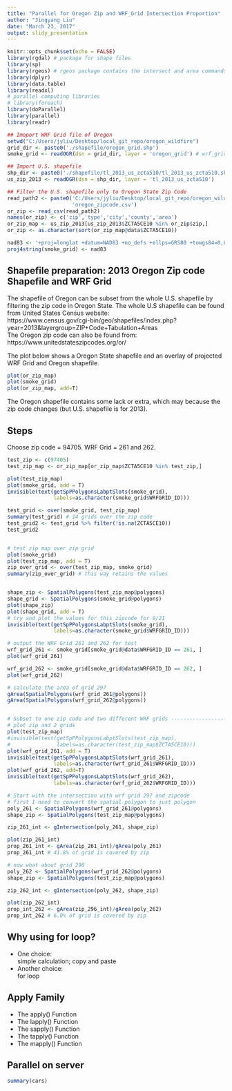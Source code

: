 ---
title: "Parallel for Oregon Zip and WRF_Grid Intersection Proportion"
author: "Jingyang Liu"
date: "March 23, 2017"
output: slidy_presentation
---

```{r library setup, include=FALSE}
knitr::opts_chunk$set(echo = FALSE)
library(rgdal) # package for shape files
library(sp)
library(rgeos) # rgeos package contains the intersect and area commands I need
library(dplyr)
library(data.table)
library(readxl)
# parallel computing libraries
# library(foreach) 
library(doParallel)
library(parallel)
library(readr)
```

```{r shapefile prepare, include=FALSE}
## Imoport WRF Grid file of Oregon
setwd("C:/Users/jyliu/Desktop/local_git_repo/oregon_wildfire")
grid_dir <- paste0('./shapefile/oregon_grid.shp')
smoke_grid <- readOGR(dsn = grid_dir, layer = 'oregon_grid') # wrf_grid

## Import U.S. shapefile
shp_dir <- paste0('./shapefile/tl_2013_us_zcta510/tl_2013_us_zcta510.shp')
us_zip_2013 <- readOGR(dsn = shp_dir, layer = 'tl_2013_us_zcta510')

## Filter the U.S. shapefile only to Oregon State Zip Code
read_path2 <- paste0('C:/Users/jyliu/Desktop/local_git_repo/oregon_wildfire/', 
                     'oregon_zipcode.csv')
or_zip <- read_csv(read_path2)
names(or_zip) <- c('zip','type','city','county','area')
or_zip_map <- us_zip_2013[us_zip_2013$ZCTA5CE10 %in% or_zip$zip,]
or_zip <- as.character(sort(or_zip_map@data$ZCTA5CE10))

nad83 <- '+proj=longlat +datum=NAD83 +no_defs +ellps=GRS80 +towgs84=0,0,0'
proj4string(smoke_grid) <- nad83
```


## Shapefile preparation: 2013 Oregon Zip code Shapefile and WRF Grid
The shapefile of Oregon can be subset from the whole U.S. shapefile by filtering the zip code in Oregon State.
The whole U.S shapefile can be found from United States Census website:
<br/>https://www.census.gov/cgi-bin/geo/shapefiles/index.php?year=2013&layergroup=ZIP+Code+Tabulation+Areas
<br/>The Oregon zip code can also be found from: 
<br/>https://www.unitedstateszipcodes.org/or/

The plot below shows a Oregon State shapefile and an overlay of projected WRF Grid and Oregon shapefile.
```{r overlay}
plot(or_zip_map)
plot(smoke_grid)
plot(or_zip_map, add=T)
```

The Oregon shapefile contains some lack or extra, which may because the zip code changes (but U.S. shapefile is for 2013).

## Steps
Choose zip code = 94705. WRF Grid = 261 and 262.
```{r test}
test_zip <- c(97405)
test_zip_map <- or_zip_map[or_zip_map$ZCTA5CE10 %in% test_zip,]

plot(test_zip_map)
plot(smoke_grid, add = T)
invisible(text(getSpPPolygonsLabptSlots(smoke_grid), 
               labels=as.character(smoke_grid$WRFGRID_ID)))

```



```{r}
test_grid <- over(smoke_grid, test_zip_map)
summary(test_grid) # 14 grids over the zip code
test_grid2 <- test_grid %>% filter(!is.na(ZCTA5CE10))
test_grid2


# test zip map over zip grid
plot(smoke_grid)
plot(test_zip_map, add = T)
zip_over_grid <- over(test_zip_map, smoke_grid)
summary(zip_over_grid) # this way retains the values


shape_zip <- SpatialPolygons(test_zip_map@polygons)
shape_grid <- SpatialPolygons(smoke_grid@polygons)
plot(shape_zip)
plot(shape_grid, add = T)
# try and plot the values for this zipcode for 9/21
invisible(text(getSpPPolygonsLabptSlots(smoke_grid), 
               labels=as.character(smoke_grid$WRFGRID_ID)))

# output the WRF Grid 261 and 262 for test
wrf_grid_261 <- smoke_grid[smoke_grid@data$WRFGRID_ID == 261, ]
plot(wrf_grid_261)

wrf_grid_262 <- smoke_grid[smoke_grid@data$WRFGRID_ID == 262, ]
plot(wrf_grid_262)

# calculate the area of grid 297
gArea(SpatialPolygons(wrf_grid_261@polygons))
gArea(SpatialPolygons(wrf_grid_262@polygons))


# Subset to one zip code and two different WRF grids ---------------------------
# plot zip and 2 grids
plot(test_zip_map)
#invisible(text(getSpPPolygonsLabptSlots(test_zip_map), 
#               labels=as.character(test_zip_map$ZCTA5CE10)))
plot(wrf_grid_261, add = T)
invisible(text(getSpPPolygonsLabptSlots(wrf_grid_261), 
               labels=as.character(wrf_grid_261$WRFGRID_ID)))
plot(wrf_grid_262, add=T)
invisible(text(getSpPPolygonsLabptSlots(wrf_grid_262), 
               labels=as.character(wrf_grid_262$WRFGRID_ID)))

# Start with the intersection with wrf grid 297 and zipcode
# first I need to convert the spatial polygon to just polygon
poly_261 <- SpatialPolygons(wrf_grid_261@polygons)
shape_zip <- SpatialPolygons(test_zip_map@polygons)

zip_261_int <- gIntersection(poly_261, shape_zip)

plot(zip_261_int)
prop_261_int <- gArea(zip_261_int)/gArea(poly_261)
prop_261_int # 41.8% of grid is covered by zip

# now what about grid 296
poly_262 <- SpatialPolygons(wrf_grid_262@polygons)
shape_zip <- SpatialPolygons(test_zip_map@polygons)

zip_262_int <- gIntersection(poly_262, shape_zip)

plot(zip_262_int)
prop_int_262 <- gArea(zip_296_int)/gArea(poly_262)
prop_int_262 # 6.0% of grid is covered by zip


```


## Why using for loop?

<ul class="incremental"> 
  <li>One choice: <br/>  simple calculation; copy and paste</li> 
  <li>Another choice: <br/>  for loop</li> 
</ul> 





## Apply Family

- The apply() Function
- The lapply() Function
- The sapply() Function
- The tapply() Function
- The mapply() Function




## Parallel on server

```{r cars, echo = TRUE}
summary(cars)
```






